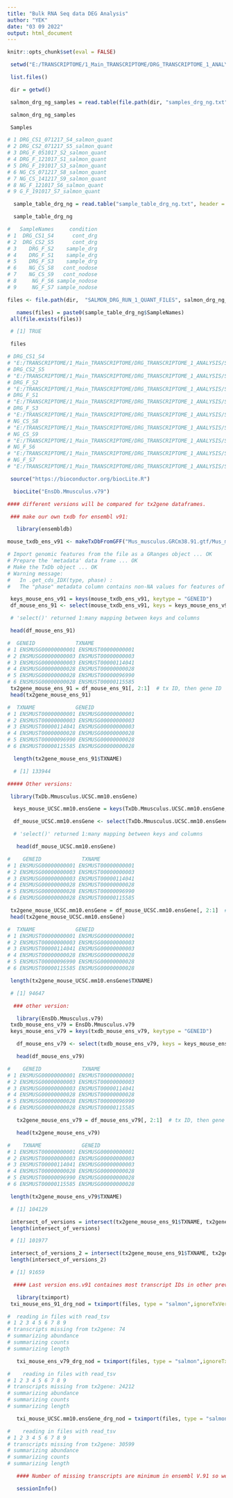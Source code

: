 ---
title: "Bulk RNA Seq data DEG Analysis"
author: "YEK"
date: "03 09 2022"
output: html_document
---


```{r setup, include = FALSE}
knitr::opts_chunk$set(eval = FALSE)
```

```{r}


 setwd("E:/TRANSCRIPTOME/1_Main_TRANSCRIPTOME/DRG_TRANSCRIPTOME_1_ANALYSIS/SALMON_DRG_NG_ANALYSIS_1")

 list.files()

 dir = getwd()

 salmon_drg_ng_samples = read.table(file.path(dir, "samples_drg_ng.txt"), header = TRUE)

 salmon_drg_ng_samples

 Samples

# 1 DRG_CS1_071217_S4_salmon_quant
# 2 DRG_CS2_071217_S5_salmon_quant
# 3 DRG_F_051017_S2_salmon_quant
# 4 DRG_F_121017_S1_salmon_quant
# 5 DRG_F_191017_S3_salmon_quant
# 6 NG_CS_071217_S8_salmon_quant
# 7 NG_CS_141217_S9_salmon_quant
# 8 NG_F_121017_S6_salmon_quant
# 9 G_F_191017_S7_salmon_quant

  sample_table_drg_ng = read.table("sample_table_drg_ng.txt", header = TRUE)

  sample_table_drg_ng

#   SampleNames     condition
# 1  DRG_CS1_S4      cont_drg
# 2  DRG_CS2_S5      cont_drg
# 3    DRG_F_S2    sample_drg
# 4    DRG_F_S1    sample_drg
# 5    DRG_F_S3    sample_drg
# 6    NG_CS_S8   cont_nodose
# 7    NG_CS_S9   cont_nodose
# 8     NG_F_S6 sample_nodose
# 9     NG_F_S7 sample_nodose

files <- file.path(dir,  "SALMON_DRG_RUN_1_QUANT_FILES", salmon_drg_ng_samples$Samples, "quant.sf")

   names(files) = paste0(sample_table_drg_ng$SampleNames)
 all(file.exists(files))

 # [1] TRUE

 files

# DRG_CS1_S4
# "E:/TRANSCRIPTOME/1_Main_TRANSCRIPTOME/DRG_TRANSCRIPTOME_1_ANALYSIS/SALMON_DRG_NG_ANALYSIS_1/SALMON_DRG_RUN_1_QUANT_FILES/DRG_CS1_071217_S4_salmon_quant/quant.sf"
# DRG_CS2_S5
# "E:/TRANSCRIPTOME/1_Main_TRANSCRIPTOME/DRG_TRANSCRIPTOME_1_ANALYSIS/SALMON_DRG_NG_ANALYSIS_1/SALMON_DRG_RUN_1_QUANT_FILES/DRG_CS2_071217_S5_salmon_quant/quant.sf"
# DRG_F_S2
# "E:/TRANSCRIPTOME/1_Main_TRANSCRIPTOME/DRG_TRANSCRIPTOME_1_ANALYSIS/SALMON_DRG_NG_ANALYSIS_1/SALMON_DRG_RUN_1_QUANT_FILES/DRG_F_051017_S2_salmon_quant/quant.sf"
# DRG_F_S1
# "E:/TRANSCRIPTOME/1_Main_TRANSCRIPTOME/DRG_TRANSCRIPTOME_1_ANALYSIS/SALMON_DRG_NG_ANALYSIS_1/SALMON_DRG_RUN_1_QUANT_FILES/DRG_F_121017_S1_salmon_quant/quant.sf"
# DRG_F_S3
# "E:/TRANSCRIPTOME/1_Main_TRANSCRIPTOME/DRG_TRANSCRIPTOME_1_ANALYSIS/SALMON_DRG_NG_ANALYSIS_1/SALMON_DRG_RUN_1_QUANT_FILES/DRG_F_191017_S3_salmon_quant/quant.sf"
# NG_CS_S8
# "E:/TRANSCRIPTOME/1_Main_TRANSCRIPTOME/DRG_TRANSCRIPTOME_1_ANALYSIS/SALMON_DRG_NG_ANALYSIS_1/SALMON_DRG_RUN_1_QUANT_FILES/NG_CS_071217_S8_salmon_quant/quant.sf"
# NG_CS_S9
# "E:/TRANSCRIPTOME/1_Main_TRANSCRIPTOME/DRG_TRANSCRIPTOME_1_ANALYSIS/SALMON_DRG_NG_ANALYSIS_1/SALMON_DRG_RUN_1_QUANT_FILES/NG_CS_141217_S9_salmon_quant/quant.sf"
# NG_F_S6
# "E:/TRANSCRIPTOME/1_Main_TRANSCRIPTOME/DRG_TRANSCRIPTOME_1_ANALYSIS/SALMON_DRG_NG_ANALYSIS_1/SALMON_DRG_RUN_1_QUANT_FILES/NG_F_121017_S6_salmon_quant/quant.sf"
# NG_F_S7
# "E:/TRANSCRIPTOME/1_Main_TRANSCRIPTOME/DRG_TRANSCRIPTOME_1_ANALYSIS/SALMON_DRG_NG_ANALYSIS_1/SALMON_DRG_RUN_1_QUANT_FILES/NG_F_191017_S7_salmon_quant/quant.sf"

 source("https://bioconductor.org/biocLite.R")

  biocLite("EnsDb.Mmusculus.v79")

#### different versions will be compared for tx2gene dataframes.

 ### make our own txdb for ensembl v91:

   library(ensembldb)

mouse_txdb_ens_v91 <- makeTxDbFromGFF("Mus_musculus.GRCm38.91.gtf/Mus_musculus.GRCm38.91.gtf",format="gtf")

# Import genomic features from the file as a GRanges object ... OK
# Prepare the 'metadata' data frame ... OK
# Make the TxDb object ... OK
# Warning message:
#   In .get_cds_IDX(type, phase) :
#   The "phase" metadata column contains non-NA values for features of type stop_codon. This information was ignored.

 keys_mouse_ens_v91 = keys(mouse_txdb_ens_v91, keytype = "GENEID")
 df_mouse_ens_91 <- select(mouse_txdb_ens_v91, keys = keys_mouse_ens_v91, keytype = "GENEID", columns = "TXNAME")

 # 'select()' returned 1:many mapping between keys and columns

 head(df_mouse_ens_91)

#  GENEID             TXNAME
# 1 ENSMUSG00000000001 ENSMUST00000000001
# 2 ENSMUSG00000000003 ENSMUST00000000003
# 3 ENSMUSG00000000003 ENSMUST00000114041
# 4 ENSMUSG00000000028 ENSMUST00000000028
# 5 ENSMUSG00000000028 ENSMUST00000096990
# 6 ENSMUSG00000000028 ENSMUST00000115585
 tx2gene_mouse_ens_91 = df_mouse_ens_91[, 2:1]  # tx ID, then gene ID
 head(tx2gene_mouse_ens_91)

#  TXNAME             GENEID
# 1 ENSMUST00000000001 ENSMUSG00000000001
# 2 ENSMUST00000000003 ENSMUSG00000000003
# 3 ENSMUST00000114041 ENSMUSG00000000003
# 4 ENSMUST00000000028 ENSMUSG00000000028
# 5 ENSMUST00000096990 ENSMUSG00000000028
# 6 ENSMUST00000115585 ENSMUSG00000000028

  length(tx2gene_mouse_ens_91$TXNAME)

  # [1] 133944

##### Other versions:

 library(TxDb.Mmusculus.UCSC.mm10.ensGene)

  keys_mouse_UCSC.mm10.ensGene = keys(TxDb.Mmusculus.UCSC.mm10.ensGene, keytype = "GENEID")

  df_mouse_UCSC.mm10.ensGene <- select(TxDb.Mmusculus.UCSC.mm10.ensGene, keys = keys_mouse_UCSC.mm10.ensGene, keytype = "GENEID", columns = "TXNAME")

  # 'select()' returned 1:many mapping between keys and columns

   head(df_mouse_UCSC.mm10.ensGene)

#    GENEID             TXNAME
# 1 ENSMUSG00000000001 ENSMUST00000000001
# 2 ENSMUSG00000000003 ENSMUST00000000003
# 3 ENSMUSG00000000003 ENSMUST00000114041
# 4 ENSMUSG00000000028 ENSMUST00000000028
# 5 ENSMUSG00000000028 ENSMUST00000096990
# 6 ENSMUSG00000000028 ENSMUST00000115585

 tx2gene_mouse_UCSC.mm10.ensGene = df_mouse_UCSC.mm10.ensGene[, 2:1]  # tx ID, then gene ID
 head(tx2gene_mouse_UCSC.mm10.ensGene)

#  TXNAME             GENEID
# 1 ENSMUST00000000001 ENSMUSG00000000001
# 2 ENSMUST00000000003 ENSMUSG00000000003
# 3 ENSMUST00000114041 ENSMUSG00000000003
# 4 ENSMUST00000000028 ENSMUSG00000000028
# 5 ENSMUST00000096990 ENSMUSG00000000028
# 6 ENSMUST00000115585 ENSMUSG00000000028

 length(tx2gene_mouse_UCSC.mm10.ensGene$TXNAME)

 # [1] 94647

  ### other version:

   library(EnsDb.Mmusculus.v79)
 txdb_mouse_ens_v79 = EnsDb.Mmusculus.v79
 keys_mouse_ens_v79 = keys(txdb_mouse_ens_v79, keytype = "GENEID")

   df_mouse_ens_v79 <- select(txdb_mouse_ens_v79, keys = keys_mouse_ens_v79, keytype = "GENEID", columns = "TXNAME")

   head(df_mouse_ens_v79)

#    GENEID             TXNAME
# 1 ENSMUSG00000000001 ENSMUST00000000001
# 2 ENSMUSG00000000003 ENSMUST00000000003
# 3 ENSMUSG00000000003 ENSMUST00000114041
# 4 ENSMUSG00000000028 ENSMUST00000000028
# 5 ENSMUSG00000000028 ENSMUST00000096990
# 6 ENSMUSG00000000028 ENSMUST00000115585

   tx2gene_mouse_ens_v79 = df_mouse_ens_v79[, 2:1]  # tx ID, then gene ID

   head(tx2gene_mouse_ens_v79)

#    TXNAME             GENEID
# 1 ENSMUST00000000001 ENSMUSG00000000001
# 2 ENSMUST00000000003 ENSMUSG00000000003
# 3 ENSMUST00000114041 ENSMUSG00000000003
# 4 ENSMUST00000000028 ENSMUSG00000000028
# 5 ENSMUST00000096990 ENSMUSG00000000028
# 6 ENSMUST00000115585 ENSMUSG00000000028

 length(tx2gene_mouse_ens_v79$TXNAME)

 # [1] 104129

 intersect_of_versions = intersect(tx2gene_mouse_ens_91$TXNAME, tx2gene_mouse_ens_v79$TXNAME)
 length(intersect_of_versions)

 # [1] 101977

 intersect_of_versions_2 = intersect(tx2gene_mouse_ens_91$TXNAME, tx2gene_mouse_UCSC.mm10.ensGene$TXNAME)
 length(intersect_of_versions_2)

 # [1] 91659

  #### Last version ens.v91 containes most transcript IDs in other previous versions.

   library(tximport)
 txi_mouse_ens_91_drg_nod = tximport(files, type = "salmon",ignoreTxVersion = TRUE ,tx2gene = tx2gene_mouse_ens_91)

#  reading in files with read_tsv
# 1 2 3 4 5 6 7 8 9
# transcripts missing from tx2gene: 74
# summarizing abundance
# summarizing counts
# summarizing length

   txi_mouse_ens_v79_drg_nod = tximport(files, type = "salmon",ignoreTxVersion = TRUE ,tx2gene = tx2gene_mouse_ens_v79)

#    reading in files with read_tsv
# 1 2 3 4 5 6 7 8 9
# transcripts missing from tx2gene: 24212
# summarizing abundance
# summarizing counts
# summarizing length

   txi_mouse_UCSC.mm10.ensGene_drg_nod = tximport(files, type = "salmon",ignoreTxVersion = TRUE ,tx2gene = tx2gene_mouse_UCSC.mm10.ensGene)

#    reading in files with read_tsv
# 1 2 3 4 5 6 7 8 9
# transcripts missing from tx2gene: 30599
# summarizing abundance
# summarizing counts
# summarizing length

   #### Number of missing transcripts are minimum in ensembl V.91 so we will go with it.

   sessionInfo()






```

